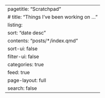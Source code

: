 ---
pagetitle: "Scratchpad"
# title: "Things I've been working on ..."
listing:
  sort: "date desc"
  contents: "posts/*/index.qmd"
  sort-ui: false
  filter-ui: false
  categories: true
  feed: true
page-layout: full
search: false
---